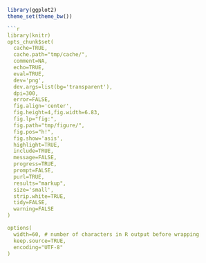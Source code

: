 ```r
library(ggplot2)
theme_set(theme_bw())

```r
library(knitr)
opts_chunk$set(
  cache=TRUE,
  cache.path="tmp/cache/",
  comment=NA,
  echo=TRUE,
  eval=TRUE,
  dev='png',
  dev.args=list(bg='transparent'),
  dpi=300,
  error=FALSE,
  fig.align='center',
  fig.height=4,fig.width=6.83,
  fig.lp="fig:",
  fig.path="tmp/figure/",
  fig.pos="h!",
  fig.show='asis',
  highlight=TRUE,
  include=TRUE,
  message=FALSE,
  progress=TRUE,
  prompt=FALSE,
  purl=TRUE,
  results="markup",
  size='small',
  strip.white=TRUE,
  tidy=FALSE,
  warning=FALSE
)

options(
  width=60, # number of characters in R output before wrapping
  keep.source=TRUE,
  encoding="UTF-8"
)
```
